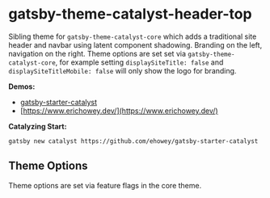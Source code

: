 <SEO
  title="Gatsby-Theme-Catalyst-Header-Top"
  description="Gatsby Theme Catalyst Header Top adds a traditional site header and navbar using latent component shadowing. Branding on the left, navigation on the right. Gatsby Theme Catalyst is an opinionated set of integrated themes and starters to accelerate your next Gatsby project."
/>

# gatsby-theme-catalyst-header-top

Sibling theme for `gatsby-theme-catalyst-core` which adds a traditional site header and navbar using latent component shadowing. Branding on the left, navigation on the right. Theme options are set set via `gatsby-theme-catalyst-core`, for example setting `displaySiteTitle: false` and `displaySiteTitleMobile: false` will only show the logo for branding.

**Demos:**

- [gatsby-starter-catalyst](https://gatsby-starter-catalyst.netlify.app/)
- [https://www.erichowey.dev/](https://www.erichowey.dev/)

**Catalyzing Start:**

`gatsby new catalyst https://github.com/ehowey/gatsby-starter-catalyst`

## Theme Options

Theme options are set via feature flags in the core theme.
